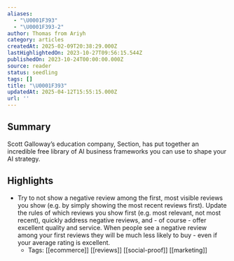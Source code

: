 ```yaml
---
aliases:
  - "\U0001F393"
  - "\U0001F393-2"
author: Thomas from Ariyh
category: articles
createdAt: 2025-02-09T20:38:29.000Z
lastHighlightedOn: 2023-10-27T09:56:15.544Z
publishedOn: 2023-10-24T00:00:00.000Z
source: reader
status: seedling
tags: []
title: "\U0001F393"
updatedAt: 2025-04-12T15:55:15.000Z
url: ''
---
```

## Summary

Scott Galloway’s education company, Section, has put together an incredible free library of AI business frameworks you can use to shape your AI strategy.

## Highlights

- Try to not show a negative review among the first, most visible reviews you show (e.g. by simply showing the most recent reviews first).
  Update the rules of which reviews you show first (e.g. most relevant, not most recent), quickly address negative reviews, and - of course - offer excellent quality and service.
  When people see a negative review among your first reviews they will be much less likely to buy - even if your average rating is excellent.
    - Tags: [[ecommerce]] [[reviews]] [[social-proof]] [[marketing]]
